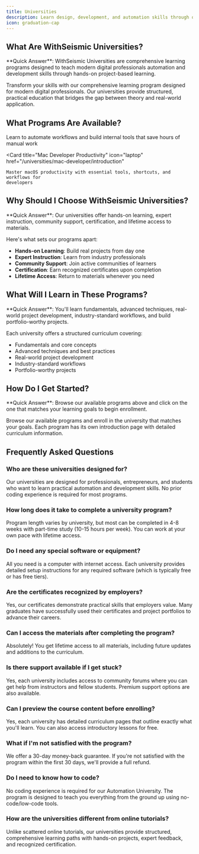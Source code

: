 ```yaml
---
title: Universities
description: Learn design, development, and automation skills through our comprehensive university programs
icon: graduation-cap
---
```


<script type="application/ld+json">
  {`{
  "@context": "https://schema.org",
  "@type": "EducationalOrganization",
  "name": "WithSeismic Universities",
  "description": "Comprehensive learning programs for automation and development skills",
  "url": "https://withseismic.com/universities",
  "provider": {
    "@type": "Organization",
    "name": "WithSeismic"
  },
  "hasCourse": [
    {
      "@type": "Course",
      "name": "Automation University",
      "description": "Learn to automate workflows and build internal tools",
      "provider": {
        "@type": "Organization",
        "name": "WithSeismic"
      }
    },
    {
      "@type": "Course",
      "name": "Mac Developer Productivity",
      "description": "Master macOS productivity tools and workflows for developers",
      "provider": {
        "@type": "Organization",
        "name": "WithSeismic"
      }
    }
  ]
}`}
</script>

## What Are WithSeismic Universities?

<Info>
  **Quick Answer**: WithSeismic Universities are comprehensive learning programs
  designed to teach modern digital professionals automation and development
  skills through hands-on project-based learning.
</Info>

Transform your skills with our comprehensive learning program designed for modern digital professionals. Our universities provide structured, practical education that bridges the gap between theory and real-world application.

## What Programs Are Available?

<CardGroup cols={2}>
  <Card
    title="Automation University"
    icon="robot"
    href="/universities/automation/introduction"
  >
    Learn to automate workflows and build internal tools that save hours of manual
    work
  </Card>

  <Card
    title="Mac Developer Productivity"
    icon="laptop"
    href="/universities/mac-developer/introduction"
  >
    Master macOS productivity with essential tools, shortcuts, and workflows for
    developers
  </Card>
</CardGroup>

## Why Should I Choose WithSeismic Universities?

<Info>
  **Quick Answer**: Our universities offer hands-on learning, expert
  instruction, community support, certification, and lifetime access to
  materials.
</Info>

Here's what sets our programs apart:

- **Hands-on Learning**: Build real projects from day one
- **Expert Instruction**: Learn from industry professionals
- **Community Support**: Join active communities of learners
- **Certification**: Earn recognized certificates upon completion
- **Lifetime Access**: Return to materials whenever you need

## What Will I Learn in These Programs?

<Info>
  **Quick Answer**: You'll learn fundamentals, advanced techniques, real-world
  project development, industry-standard workflows, and build portfolio-worthy
  projects.
</Info>

Each university offers a structured curriculum covering:

- Fundamentals and core concepts
- Advanced techniques and best practices
- Real-world project development
- Industry-standard workflows
- Portfolio-worthy projects

## How Do I Get Started?

<Info>
  **Quick Answer**: Browse our available programs above and click on the one
  that matches your learning goals to begin enrollment.
</Info>

Browse our available programs and enroll in the university that matches your goals. Each program has its own introduction page with detailed curriculum information.

## Frequently Asked Questions

### Who are these universities designed for?

Our universities are designed for professionals, entrepreneurs, and students who want to learn practical automation and development skills. No prior coding experience is required for most programs.

### How long does it take to complete a university program?

Program length varies by university, but most can be completed in 4-8 weeks with part-time study (10-15 hours per week). You can work at your own pace with lifetime access.

### Do I need any special software or equipment?

All you need is a computer with internet access. Each university provides detailed setup instructions for any required software (which is typically free or has free tiers).

### Are the certificates recognized by employers?

Yes, our certificates demonstrate practical skills that employers value. Many graduates have successfully used their certificates and project portfolios to advance their careers.

### Can I access the materials after completing the program?

Absolutely! You get lifetime access to all materials, including future updates and additions to the curriculum.

### Is there support available if I get stuck?

Yes, each university includes access to community forums where you can get help from instructors and fellow students. Premium support options are also available.

### Can I preview the course content before enrolling?

Yes, each university has detailed curriculum pages that outline exactly what you'll learn. You can also access introductory lessons for free.

### What if I'm not satisfied with the program?

We offer a 30-day money-back guarantee. If you're not satisfied with the program within the first 30 days, we'll provide a full refund.

### Do I need to know how to code?

No coding experience is required for our Automation University. The program is designed to teach you everything from the ground up using no-code/low-code tools.

### How are the universities different from online tutorials?

Unlike scattered online tutorials, our universities provide structured, comprehensive learning paths with hands-on projects, expert feedback, and recognized certification.
